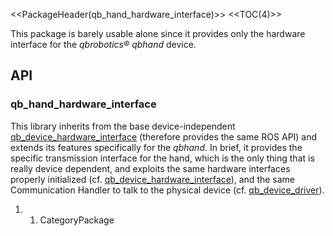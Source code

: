 <<PackageHeader(qb_hand_hardware_interface)>>
<<TOC(4)>>

This package is barely usable alone since it provides only the hardware interface for the ''qbrobotics® qbhand'' device.

== API ==
=== qb_hand_hardware_interface ===
This library inherits from the base device-independent [[qb_device_hardware_interface]] (therefore provides the same ROS API) and extends its features specifically for the ''qbhand''. In brief, it provides the specific transmission interface for the hand, which is the only thing that is really device dependent, and exploits the same hardware interfaces properly initialized (cf. [[qb_device_hardware_interface]]), and the same Communication Handler to talk to the physical device (cf. [[qb_device_driver]]).

## CategoryPackage
